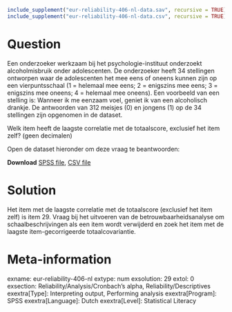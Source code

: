 ```r
include_supplement("eur-reliability-406-nl-data.sav", recursive = TRUE)
include_supplement("eur-reliability-406-nl-data.csv", recursive = TRUE)
```

Question
========
Een onderzoeker werkzaam bij het psychologie-instituut onderzoekt alcoholmisbruik onder adolescenten. De onderzoeker heeft 34 stellingen ontworpen waar de adolescenten het mee eens of oneens kunnen zijn op een vierpuntsschaal (1 = helemaal mee eens; 2 = enigszins mee eens; 3 = enigszins mee oneens; 4 = helemaal mee oneens). Een voorbeeld van een stelling is: Wanneer ik me eenzaam voel, geniet ik van een alcoholisch drankje. De antwoorden van 312 meisjes (0) en jongens (1) op de 34 stellingen zijn opgenomen in de dataset.

Welk item heeft de laagste correlatie met de totaalscore, exclusief het item zelf? (geen decimalen)

Open de dataset hieronder om deze vraag te beantwoorden:

**Download** [SPSS file](eur-reliability-406-nl-data.sav), [CSV file](eur-reliability-406-nl-data.csv)


Solution
========
Het item met de laagste correlatie met de totaalscore (exclusief het item zelf) is item 29. Vraag bij het uitvoeren van de betrouwbaarheidsanalyse om schaalbeschrijvingen als een item wordt verwijderd en zoek het item met de laagste item-gecorrigeerde totaalcovariantie.

Meta-information
================
exname: eur-reliability-406-nl
extype: num
exsolution: 29
extol: 0
exsection: Reliability/Analysis/Cronbach's alpha, Reliability/Descriptives
exextra[Type]: Interpreting output, Performing analysis
exextra[Program]: SPSS
exextra[Language]: Dutch
exextra[Level]: Statistical Literacy
